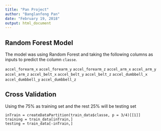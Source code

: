 ```yaml
---
title: "Pan Project"
author: "Banglanfeng Pan"
date: "February 19, 2018"
output: html_document
---
```




## Random Forest Model

The model was using Random Forest and taking the following columns as inputs to predict the column `classe`.

`accel_forearm_x`
`accel_forearm_y`
`accel_forearm_z`
`accel_arm_x`
`accel_arm_y`
`accel_arm_z`
`accel_belt_x`
`accel_belt_y`
`accel_belt_z`
`accel_dumbbell_x`
`accel_dumbbell_y`
`accel_dumbbell_z`

## Cross Validation

Using the 75% as training set and the rest 25% will be testing set
```
inTrain = createDataPartition(train_data$classe, p = 3/4)[[1]]
training = train_data[inTrain,]
testing = train_data[-inTrain,]
```